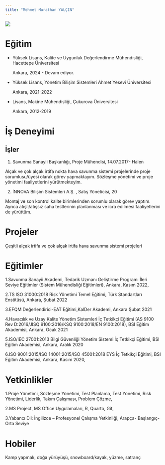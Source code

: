 ```yaml
---
title: "Mehmet Murathan YALÇIN"
---
```


![](/assets/images/mmurathanyalcin_photo.png){fig-align="center"}

# Eğitim

-   Yüksek Lisans, Kalite ve Uygunluk Değerlendirme Mühendisliği, Hacettepe Üniversitesi

    Ankara, 2024 - Devam ediyor.

-   Yüksek Lisans, Yönetim Bilişim Sistemleri Ahmet Yesevi Üniversitesi

    Ankara, 2021-2022

-   Lisans, Makine Mühendisliği, Çukurova Üniversitesi

    Ankara, 2012-2019

# İş Deneyimi

## İşler

1.  Savunma Sanayii Başkanlığı, Proje Mühendisi, 14.07.2017- Halen

Alçak ve çok alçak irtifa nokta hava savunma sistemi projelerinde proje sorumlusu/üyesi olarak görev yapmaktayım. Sözleşme yönetimi ve proje yönetimi faaliyetlerini yürütmekteyim.

2.  İNNOVA Bilişim Sistemleri A.Ş. , Satış Yöneticisi, 20

Montaj ve son kontrol kalite birimlerinden sorumlu olarak görev yaptım. Ayrıca atışlı/atışsız saha testlerinin planlanması ve icra edilmesi faaliyetlerini de yürüttüm.

# Projeler

Çeşitli alçak irtifa ve çok alçak irtifa hava savunma sistemi projeleri

# Eğitimler

1.Savunma Sanayii Akademi, Tedarik Uzmanı Geliştirme Programı İleri Seviye Eğitimler (Sistem Mühendisliği Eğitimleri), Ankara, Kasım 2022,

2.TS ISO 31000:2018 Risk Yönetimi Temel Eğitimi, Türk Standartları Enstitüsü, Ankara, Şubat 2022

3.EFQM Değerlendirici-EAT Eğitimi,KalDer Akademi, Ankara Şubat 2021

4.Havacılık ve Uzay Kalite Yönetim Sistemleri İç Tetkikçi Eğitimi (AS 9100 Rev D:2016/JISQ 9100:2016/KSQ 9100:2018/EN 9100:2018), BSI Eğitim Akademisi, Ankara, Ocak 2021

5.ISO/IEC 27001:2013 Bilgi Güvenliği Yönetim Sistemi İç Tetkikçi Eğitimi, BSI Eğitim Akademisi, Ankara, Aralık 2020

6.ISO 9001:2015/ISO 14001:2015/ISO 45001:2018 EYS İç Tetkikçi Eğitimi, BSI Eğitim Akademisi, Ankara, Kasım 2020,

# Yetkinlikler

1.Proje Yönetimi, Sözleşme Yönetimi, Test Planlama, Test Yönetimi, Risk Yönetimi, Liderlik, Takım Çalışması, Problem Çözme,

2.MS Project, MS Office Uygulamaları, R, Quarto, Git,

3.Yabancı Dil: İngilizce – Profesyonel Çalışma Yetkinliği, Arapça- Başlangıç-Orta Seviye

# Hobiler

Kamp yapmak, doğa yürüyüşü, snowboard/kayak, yüzme, satranç

